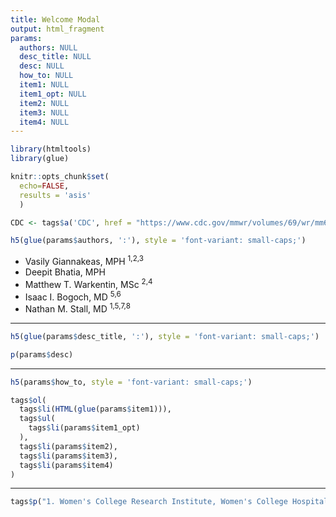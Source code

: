 ```yaml
---
title: Welcome Modal
output: html_fragment
params:
  authors: NULL
  desc_title: NULL
  desc: NULL
  how_to: NULL
  item1: NULL
  item1_opt: NULL
  item2: NULL
  item3: NULL
  item4: NULL
---
```


```r
library(htmltools)
library(glue)

knitr::opts_chunk$set(
  echo=FALSE, 
  results = 'asis'
  )

CDC <- tags$a('CDC', href = "https://www.cdc.gov/mmwr/volumes/69/wr/mm6912e2.htm", target = "_blank")
```

```r
h5(glue(params$authors, ':'), style = 'font-variant: small-caps;')
```

<ul>
  <li>Vasily Giannakeas, MPH <sup class='f7'>1,2,3</sup> <a class="link dim black" href="mailto:vasily.giannakeas@wchospital.ca"><i class="fa fa-envelope"></i></a></li>
  <li>Deepit Bhatia, MPH <a class="link dim black" href="mailto:deepit.bhatia@mail.utoronto.ca"><i class="fa fa-envelope"></i></a></li>
  <li>Matthew T. Warkentin, MSc <sup class='f7'>2,4</sup> <a class="link dim black" href="mailto:warkentin@lunenfeld.ca"><i class="fa fa-envelope"></i></a></li>
  <li>Isaac I. Bogoch, MD <sup class='f7'>5,6</sup></li>
  <li>Nathan M. Stall, MD <sup class='f7'>1,5,7,8</sup> <a class="link dim black" href="mailto:nathan.stall@sinaihealth.ca"><i class="fa fa-envelope"></i></a></li>
</ul>

<hr />

```r
h5(glue(params$desc_title, ':'), style = 'font-variant: small-caps;')

p(params$desc)
```

<hr />

```r
h5(params$how_to, style = 'font-variant: small-caps;')
```

```r
tags$ol(
  tags$li(HTML(glue(params$item1))),
  tags$ul(
    tags$li(params$item1_opt)
  ),
  tags$li(params$item2),
  tags$li(params$item3),
  tags$li(params$item4)
)
```

<hr />

```r
tags$p("1. Women's College Research Institute, Women's College Hospital, Toronto, Ontario, Canada; 2. Dalla Lana School of Public Health, University of Toronto, Toronto, Ontario, Canada; 3. ICES, Toronto, Ontario, Canada; 4. Lunenfeld-Tanenbaum Research Institute, Sinai Health System, Toronto, Ontario, Canada; 5. Department of Medicine, University of Toronto, Toronto, Ontario, Canada; 6. Divisions of General Internal Medicine and Infectious Diseases, University Health Network, Toronto, Canada; 7. Institute of Health Policy, Management and Evaluation, University of Toronto, Toronto, Ontario, Canada; 8. Divisions of General Internal Medicine and Geriatrics, Sinai Health System, Toronto, Ontario, Canada", class = 'f7')
```
